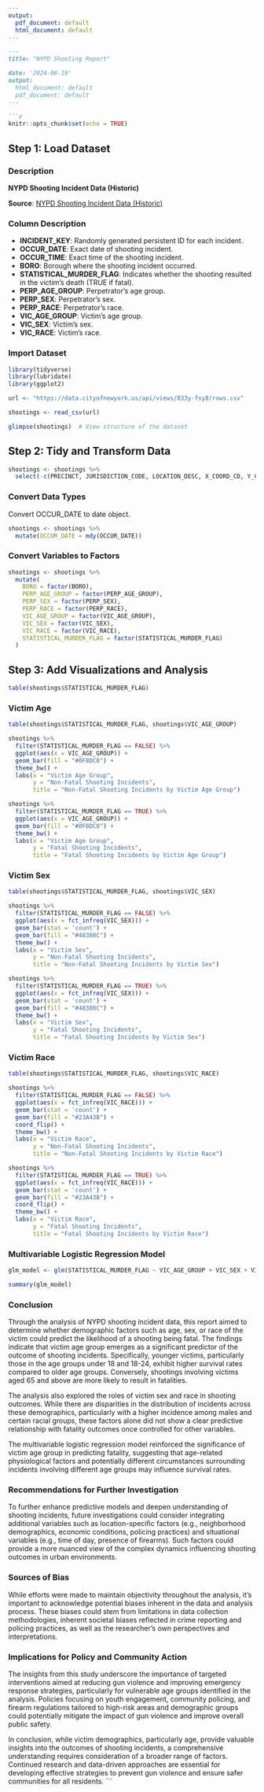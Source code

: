 ```yaml
---
output:
  pdf_document: default
  html_document: default
---
```


```markdown
---
title: "NYPD Shooting Report"

date: '2024-06-19'
output:
  html_document: default
  pdf_document: default
---

```r
knitr::opts_chunk$set(echo = TRUE)
```



## Step 1: Load Dataset

### Description

__NYPD Shooting Incident Data (Historic)__


__Source__: [NYPD Shooting Incident Data (Historic)](https://catalog.data.gov/dataset/nypd-shooting-incident-data-historic)


### Column Description

- __INCIDENT_KEY__: Randomly generated persistent ID for each incident.
- __OCCUR_DATE__: Exact date of shooting incident.
- __OCCUR_TIME__: Exact time of the shooting incident.
- __BORO__: Borough where the shooting incident occurred.
- __STATISTICAL_MURDER_FLAG__: Indicates whether the shooting resulted in the victim's death (TRUE if fatal).
- __PERP_AGE_GROUP__: Perpetrator's age group.
- __PERP_SEX__: Perpetrator's sex.
- __PERP_RACE__: Perpetrator's race.
- __VIC_AGE_GROUP__: Victim's age group.
- __VIC_SEX__: Victim's sex.
- __VIC_RACE__: Victim's race.

### Import Dataset

```r

library(tidyverse)
library(lubridate)
library(ggplot2)

url <- "https://data.cityofnewyork.us/api/views/833y-fsy8/rows.csv"

shootings <- read_csv(url)

glimpse(shootings)  # View structure of the dataset
```

## Step 2: Tidy and Transform Data


```r

shootings <- shootings %>%
  select(-c(PRECINCT, JURISDICTION_CODE, LOCATION_DESC, X_COORD_CD, Y_COORD_CD, Lon_Lat))

```

### Convert Data Types

Convert OCCUR_DATE to date object.

```r

shootings <- shootings %>%
  mutate(OCCUR_DATE = mdy(OCCUR_DATE))

```

### Convert Variables to Factors

```r

shootings <- shootings %>%
  mutate(
    BORO = factor(BORO),
    PERP_AGE_GROUP = factor(PERP_AGE_GROUP),
    PERP_SEX = factor(PERP_SEX),
    PERP_RACE = factor(PERP_RACE),
    VIC_AGE_GROUP = factor(VIC_AGE_GROUP),
    VIC_SEX = factor(VIC_SEX),
    VIC_RACE = factor(VIC_RACE),
    STATISTICAL_MURDER_FLAG = factor(STATISTICAL_MURDER_FLAG)
  )

```

## Step 3: Add Visualizations and Analysis


```r

table(shootings$STATISTICAL_MURDER_FLAG)

```

### Victim Age

```r

table(shootings$STATISTICAL_MURDER_FLAG, shootings$VIC_AGE_GROUP)

```

```r

shootings %>%
  filter(STATISTICAL_MURDER_FLAG == FALSE) %>%
  ggplot(aes(x = VIC_AGE_GROUP)) +
  geom_bar(fill = "#0F8DC0") +
  theme_bw() +
  labs(x = "Victim Age Group",
       y = "Non-Fatal Shooting Incidents",
       title = "Non-Fatal Shooting Incidents by Victim Age Group")

shootings %>%
  filter(STATISTICAL_MURDER_FLAG == TRUE) %>%
  ggplot(aes(x = VIC_AGE_GROUP)) +
  geom_bar(fill = "#0F8DC0") +
  theme_bw() +
  labs(x = "Victim Age Group",
       y = "Fatal Shooting Incidents",
       title = "Fatal Shooting Incidents by Victim Age Group")

```

### Victim Sex

```r

table(shootings$STATISTICAL_MURDER_FLAG, shootings$VIC_SEX)

```

```r

shootings %>%
  filter(STATISTICAL_MURDER_FLAG == FALSE) %>%
  ggplot(aes(x = fct_infreq(VIC_SEX))) +
  geom_bar(stat = 'count') +
  geom_bar(fill = "#48308C") +
  theme_bw() +
  labs(x = "Victim Sex",
       y = "Non-Fatal Shooting Incidents",
       title = "Non-Fatal Shooting Incidents by Victim Sex")

shootings %>%
  filter(STATISTICAL_MURDER_FLAG == TRUE) %>%
  ggplot(aes(x = fct_infreq(VIC_SEX))) +
  geom_bar(stat = 'count') +
  geom_bar(fill = "#48308C") +
  theme_bw() +
  labs(x = "Victim Sex",
       y = "Fatal Shooting Incidents",
       title = "Fatal Shooting Incidents by Victim Sex")

```

### Victim Race

```r

table(shootings$STATISTICAL_MURDER_FLAG, shootings$VIC_RACE)

```

```r

shootings %>%
  filter(STATISTICAL_MURDER_FLAG == FALSE) %>%
  ggplot(aes(x = fct_infreq(VIC_RACE))) +
  geom_bar(stat = 'count') +
  geom_bar(fill = "#23A43B") +
  coord_flip() +
  theme_bw() +
  labs(x = "Victim Race",
       y = "Non-Fatal Shooting Incidents",
       title = "Non-Fatal Shooting Incidents by Victim Race")

shootings %>%
  filter(STATISTICAL_MURDER_FLAG == TRUE) %>%
  ggplot(aes(x = fct_infreq(VIC_RACE))) +
  geom_bar(stat = 'count') +
  geom_bar(fill = "#23A43B") +
  coord_flip() +
  theme_bw() +
  labs(x = "Victim Race",
       y = "Fatal Shooting Incidents",
       title = "Fatal Shooting Incidents by Victim Race")

```

### Multivariable Logistic Regression Model

```r

glm_model <- glm(STATISTICAL_MURDER_FLAG ~ VIC_AGE_GROUP + VIC_SEX + VIC_RACE, data = shootings, family = 'binomial')

summary(glm_model)

```

### Conclusion

Through the analysis of NYPD shooting incident data, this report aimed to determine whether demographic factors such as age, sex, or race of the victim could predict the likelihood of a shooting being fatal. The findings indicate that victim age group emerges as a significant predictor of the outcome of shooting incidents. Specifically, younger victims, particularly those in the age groups under 18 and 18-24, exhibit higher survival rates compared to older age groups. Conversely, shootings involving victims aged 65 and above are more likely to result in fatalities.

The analysis also explored the roles of victim sex and race in shooting outcomes. While there are disparities in the distribution of incidents across these demographics, particularly with a higher incidence among males and certain racial groups, these factors alone did not show a clear predictive relationship with fatality outcomes once controlled for other variables.

The multivariable logistic regression model reinforced the significance of victim age group in predicting fatality, suggesting that age-related physiological factors and potentially different circumstances surrounding incidents involving different age groups may influence survival rates.

### Recommendations for Further Investigation

To further enhance predictive models and deepen understanding of shooting incidents, future investigations could consider integrating additional variables such as location-specific factors (e.g., neighborhood demographics, economic conditions, policing practices) and situational variables (e.g., time of day, presence of firearms). Such factors could provide a more nuanced view of the complex dynamics influencing shooting outcomes in urban environments.

### Sources of Bias

While efforts were made to maintain objectivity throughout the analysis, it's important to acknowledge potential biases inherent in the data and analysis process. These biases could stem from limitations in data collection methodologies, inherent societal biases reflected in crime reporting and policing practices, as well as the researcher's own perspectives and interpretations.

### Implications for Policy and Community Action

The insights from this study underscore the importance of targeted interventions aimed at reducing gun violence and improving emergency response strategies, particularly for vulnerable age groups identified in the analysis. Policies focusing on youth engagement, community policing, and firearm regulations tailored to high-risk areas and demographic groups could potentially mitigate the impact of gun violence and improve overall public safety.

In conclusion, while victim demographics, particularly age, provide valuable insights into the outcomes of shooting incidents, a comprehensive understanding requires consideration of a broader range of factors. Continued research and data-driven approaches are essential for developing effective strategies to prevent gun violence and ensure safer communities for all residents.
```

